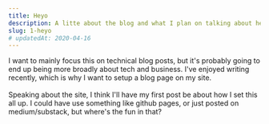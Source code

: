 ```yaml
---
title: Heyo
description: A litte about the blog and what I plan on talking about here 
slug: 1-heyo
# updatedAt: 2020-04-16
---
```

I want to mainly focus this on technical blog posts, but it's probably going to end up being more broadly about tech and business. I've enjoyed writing recently, which is why I want to setup a blog page on my site. <br/><br/>
Speaking about the site, I think I'll have my first post be about how I set this all up. I could have use something like github pages, or just posted on medium/substack, but where's the fun in that?